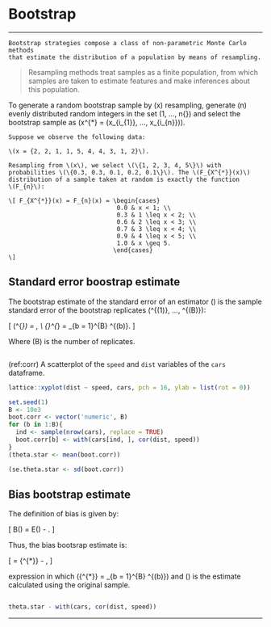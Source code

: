 # Bootstrap {-}

***

```definition
Bootstrap strategies compose a class of non-parametric Monte Carlo methods
that estimate the distribution of a population by means of resampling.
```



> Resampling methods treat samples as a finite population, from which
> samples are taken to estimate features and make inferences about this
> population.

To generate a random bootstrap sample by \(x\) resampling, generate \(n\)
evenly distributed random integers in the set \(1, ..., n{}\) and select
the bootstrap sample as \(x^{*} = (x_{i_{1}}, ..., x_{i_{n}})\).

```example
Suppose we observe the following data:

\(x = {2, 2, 1, 1, 5, 4, 4, 3, 1, 2}\).

Resampling from \(x\), we select \(\{1, 2, 3, 4, 5\}\) with
probabilities \(\{0.3, 0.3, 0.1, 0.2, 0.1\}\). The \(F_{X^{*}}(x)\)
distribution of a sample taken at random is exactly the function
\(F_{n}\):

\[ F_{X^{*}}(x) = F_{n}(x) = \begin{cases}
                              0.0 & x < 1; \\ 
                              0.3 & 1 \leq x < 2; \\ 
                              0.6 & 2 \leq x < 3; \\ 
                              0.7 & 3 \leq x < 4; \\ 
                              0.9 & 4 \leq x < 5; \\
                              1.0 & x \geq 5.
                             \end{cases}
\]
```

## Standard error boostrap estimate {-}

The bootstrap estimate of the standard error of an estimator
\(\hat{\theta}\) is the sample standard error of the bootstrap 
replicates \(\hat{\theta}^{(1)}, ..., \hat{\theta}^{(B)}\):

\[ \text{se}(\hat{\theta}^{*}) =
   \sqrt{\frac{1}{B - 1}
         \sum_{b = 1}^{B} (\hat{\theta}^{(b)} - \bar{\theta}^{*})^{2}},
         \\
   \bar{\theta}^{*} = \frac{1}{B} \sum_{b = 1}^{B} \hat{\theta}^{(b)}.
\]

Where \(B\) is the number of replicates.

```example
```

(ref:corr) A scatterplot of the `speed` and `dist` variables of the 
           `cars` dataframe.

```r
lattice::xyplot(dist ~ speed, cars, pch = 16, ylab = list(rot = 0))

set.seed(1)
B <- 10e3
boot.corr <- vector('numeric', B)
for (b in 1:B){
  ind <- sample(nrow(cars), replace = TRUE)
  boot.corr[b] <- with(cars[ind, ], cor(dist, speed))
}
(theta.star <- mean(boot.corr))

(se.theta.star <- sd(boot.corr))
```

## Bias bootstrap estimate {-}

The definition of bias is given by:

\[ B(\hat{\theta}) = E(\hat{\theta}) - \theta. \]

Thus, the bias bootsrap estimate is:

\[ \hat{B(\hat{\theta})} = \bar{\hat{\theta}^{*}} - \theta, \]

expression in which \(\bar{\hat{\theta}^{*}} =
\frac{1}{B} \sum_{b = 1}^{B} \hat{\theta}^{(b)}\) and \(\hat{\theta}\)
is the estimate calculated using the original sample.

```example
```

```r
theta.star - with(cars, cor(dist, speed))
```

***
